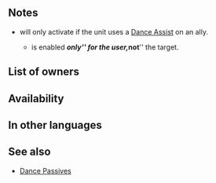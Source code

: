{{Passive
|name=Rockslide Dance
|type=B
|exclusive=0
|1name=Rockslide Dance 1
|1tagid=SID_疾風大地の舞い1
|1promotionRarity=5
|1promotionTier=1
|1effect=If Sing or Dance is used, grants Spd+2 and Def+3 to target.
|1cost=120
|1required=Gale Dance 1;Earth Dance 1
|2name=Rockslide Dance 2
|2tagid=SID_疾風大地の舞い2
|2effect=If Sing or Dance is used, grants Spd+3 and Def+4 to target.
|2cost=240
|2next=-
|3name=Rockslide Dance 3
|3tagid=SID_疾風大地の舞い3
|3effect=If Sing or Dance is used, enables【Canto (１)】 on unit and grants Spd/Def+6 and【Dodge】 to target ally for 1 turn.<br><br>【Canto (１)】<br>After an attack, Assist skill, or structure destruction, unit can move １ space(s).<br><br>(Unit moves according to movement type. Once per turn. Cannot attack or assist. Only highest value applied. Does not stack. After moving, if a skill that grants another action would be triggered (like with Galeforce), Canto will trigger after the granted action. Unit's base movement has no effect on movement granted. Cannot warp (using skills like Wings of Mercy) a distance greater than unit would be able to move with normal Canto movement.)<br><br>【Dodge】<br>If unit's Spd > foe's Spd, reduces damage from attacks during combat and from area-of-effect Specials (excluding Røkkr area-of-effect Specials) by percentage = difference between stats × 4 (max 40%).
|3cost=300
|canUseWeapon={{WeaponList|exclude=Staff}}
|canUseMove={{MoveList|All}}
|properties=random_owner
}}
==Notes==
{{Dance passive interaction}}
* {{Kp|Canto (1)}} will only activate if the unit uses a {{Uti|Dance}} [[:Category:Dance skills|Dance Assist]] on an ally.
** {{Kp|Canto (1)}} is enabled '''''only''''' for the user, '''''not''''' the target.
{{Canto|1}}
{{Dodge|name=Rockslide Dance 3}}
==List of owners==
{{Skill Hero List}}
{{NoInheritHeroes}}

==Availability==
{{PassiveFocusList}}
{{PassiveDistributionList}}
{{PassiveCombatManualList}}
==In other languages==
{{OtherLanguages
|japanese=疾風大地の舞い
|german=Erdrutschtanz
|spanishEU=Alud bailarín
|spanishLA=Alud bailarín
|french=Danse tornade
|italian=Danza frana
|chineseTW=疾風大地之舞
|portuguese=Dança tremor
}}
==See also==
{{See also skills|cond=(Description LIKE '%【Dodge】%' OR Description LIKE '%Sing or Dance is used%grants%') AND Exclusive='1'}}
* [[Dance Passives]]
{{Passives Navbox|B}}